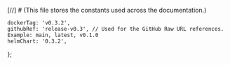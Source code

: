 [//]  # (This file stores the constants used across the documentation.)

    dockerTag: 'v0.3.2',
    githubRef: 'release-v0.3', // Used for the GitHub Raw URL references. Example: main, latest, v0.1.0
    helmChart: '0.3.2',
};
